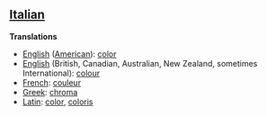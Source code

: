 ==[[Italian]]==

'''Translations'''

*[[English]] ([[American English|American]]): [[color]]
*[[English]] (British, Canadian, Australian, New Zealand, sometimes International): [[colour]]
*[[French]]: [[couleur]]
*[[Greek]]: [[chroma]]
*[[Latin]]: [[color]], [[coloris]]
